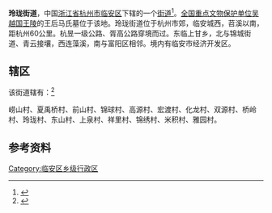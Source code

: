 {{Notability Unreferenced |time=2017-08-22T11:34:43+00:00}}
{{中国乡级行政区
|景观照片文件名 = 
|景观照片描述 = 
|汉语拼音 = 
|其他语言 = 
|其他语言名称 = 
|旧称 = 
|地名出处 = 
|位置图文件名 = 
|位置图描述 = 
|自定义图片= 
|建置时间 = 
|政府驻地 = 
|毗邻 = 
|总面积 = 
|总人口 = 
|总人口年份 = 
|户籍人口 = 
|户籍人口年份 = 
|常住人口 = 
|常住人口年份 = 
|人口密度 = 
|GDP = 
|GDP年份 = 
|邮政编码 = 
|电话区号 = 571
|官方网站 = 
|网站名称 = 
|33/01/85/002/000}}
'''玲珑街道'''，中国[[浙江省|浙江省]][[杭州市|杭州市]][[临安区|临安区]]下辖的一个[[街道_(行政区划)|街道]]<ref>{{PRC admin/ref sgc|{{PRC admin/parent|33/01/85/002/000}}}}</ref>。[[全国重点文物保护单位|全国重点文物保护单位]][[吴越国王陵|吴越国王陵]]的王后马氏墓位于该地。玲珑街道位于杭州市郊，临安城西，苕溪以南，距杭州60公里。杭昱一级公路、胥高公路穿境而过。东临上甘乡，北与锦城街道、青云接壤，西连藻溪，南与富阳区相邻。境内有临安市经济开发区。

==辖区==
该街道辖有：<ref>{{PRC admin/ref sgc|33/01/85/002/000}}</ref>

崂山村、夏禹桥村、前山村、锦球村、高源村、宏渡村、化龙村、双源村、桥岭村、玲珑村、东山村、上泉村、祥里村、锦绣村、米积村、雅园村。

==参考资料==
{{reflist}}

{{临安市行政区划}}
[[Category:临安区乡级行政区|Category:临安区乡级行政区]]